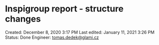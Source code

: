 # Inspigroup report - structure changes

Created: December 8, 2020 3:17 PM
Last edited: January 11, 2021 3:26 PM
Status: Done
Engineer: tomas.dedek@glami.cz